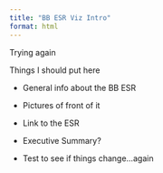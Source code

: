 ```yaml
---
title: "BB ESR Viz Intro"
format: html
---
```


Trying again

Things I should put here

- General info about the BB ESR
- Pictures of front of it
- Link to the ESR
- Executive Summary?

- Test to see if things change...again
